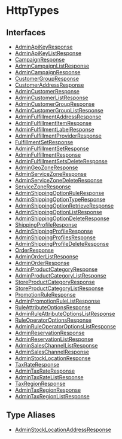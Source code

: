 
# HttpTypes

## Interfaces

- [AdminApiKeyResponse](HttpTypes/interfaces/types.HttpTypes.AdminApiKeyResponse.mdx)
- [AdminApiKeyListResponse](HttpTypes/interfaces/types.HttpTypes.AdminApiKeyListResponse.mdx)
- [CampaignResponse](HttpTypes/interfaces/types.HttpTypes.CampaignResponse.mdx)
- [AdminCampaignListResponse](HttpTypes/interfaces/types.HttpTypes.AdminCampaignListResponse.mdx)
- [AdminCampaignResponse](HttpTypes/interfaces/types.HttpTypes.AdminCampaignResponse.mdx)
- [CustomerGroupResponse](HttpTypes/interfaces/types.HttpTypes.CustomerGroupResponse.mdx)
- [CustomerAddressResponse](HttpTypes/interfaces/types.HttpTypes.CustomerAddressResponse.mdx)
- [AdminCustomerResponse](HttpTypes/interfaces/types.HttpTypes.AdminCustomerResponse.mdx)
- [AdminCustomerListResponse](HttpTypes/interfaces/types.HttpTypes.AdminCustomerListResponse.mdx)
- [AdminCustomerGroupResponse](HttpTypes/interfaces/types.HttpTypes.AdminCustomerGroupResponse.mdx)
- [AdminCustomerGroupListResponse](HttpTypes/interfaces/types.HttpTypes.AdminCustomerGroupListResponse.mdx)
- [AdminFulfillmentAddressResponse](HttpTypes/interfaces/types.HttpTypes.AdminFulfillmentAddressResponse.mdx)
- [AdminFulfillmentItemResponse](HttpTypes/interfaces/types.HttpTypes.AdminFulfillmentItemResponse.mdx)
- [AdminFulfillmentLabelResponse](HttpTypes/interfaces/types.HttpTypes.AdminFulfillmentLabelResponse.mdx)
- [AdminFulfillmentProviderResponse](HttpTypes/interfaces/types.HttpTypes.AdminFulfillmentProviderResponse.mdx)
- [FulfillmentSetResponse](HttpTypes/interfaces/types.HttpTypes.FulfillmentSetResponse.mdx)
- [AdminFulfillmentSetResponse](HttpTypes/interfaces/types.HttpTypes.AdminFulfillmentSetResponse.mdx)
- [AdminFulfillmentResponse](HttpTypes/interfaces/types.HttpTypes.AdminFulfillmentResponse.mdx)
- [AdminFulfillmentSetsDeleteResponse](HttpTypes/interfaces/types.HttpTypes.AdminFulfillmentSetsDeleteResponse.mdx)
- [AdminGeoZoneResponse](HttpTypes/interfaces/types.HttpTypes.AdminGeoZoneResponse.mdx)
- [AdminServiceZoneResponse](HttpTypes/interfaces/types.HttpTypes.AdminServiceZoneResponse.mdx)
- [AdminServiceZoneDeleteResponse](HttpTypes/interfaces/types.HttpTypes.AdminServiceZoneDeleteResponse.mdx)
- [ServiceZoneResponse](HttpTypes/interfaces/types.HttpTypes.ServiceZoneResponse.mdx)
- [AdminShippingOptionRuleResponse](HttpTypes/interfaces/types.HttpTypes.AdminShippingOptionRuleResponse.mdx)
- [AdminShippingOptionTypeResponse](HttpTypes/interfaces/types.HttpTypes.AdminShippingOptionTypeResponse.mdx)
- [AdminShippingOptionRetrieveResponse](HttpTypes/interfaces/types.HttpTypes.AdminShippingOptionRetrieveResponse.mdx)
- [AdminShippingOptionListResponse](HttpTypes/interfaces/types.HttpTypes.AdminShippingOptionListResponse.mdx)
- [AdminShippingOptionDeleteResponse](HttpTypes/interfaces/types.HttpTypes.AdminShippingOptionDeleteResponse.mdx)
- [ShippingProfileResponse](HttpTypes/interfaces/types.HttpTypes.ShippingProfileResponse.mdx)
- [AdminShippingProfileResponse](HttpTypes/interfaces/types.HttpTypes.AdminShippingProfileResponse.mdx)
- [AdminShippingProfilesResponse](HttpTypes/interfaces/types.HttpTypes.AdminShippingProfilesResponse.mdx)
- [AdminShippingProfileDeleteResponse](HttpTypes/interfaces/types.HttpTypes.AdminShippingProfileDeleteResponse.mdx)
- [OrderResponse](HttpTypes/interfaces/types.HttpTypes.OrderResponse.mdx)
- [AdminOrderListResponse](HttpTypes/interfaces/types.HttpTypes.AdminOrderListResponse.mdx)
- [AdminOrderResponse](HttpTypes/interfaces/types.HttpTypes.AdminOrderResponse.mdx)
- [AdminProductCategoryResponse](HttpTypes/interfaces/types.HttpTypes.AdminProductCategoryResponse.mdx)
- [AdminProductCategoryListResponse](HttpTypes/interfaces/types.HttpTypes.AdminProductCategoryListResponse.mdx)
- [StoreProductCategoryResponse](HttpTypes/interfaces/types.HttpTypes.StoreProductCategoryResponse.mdx)
- [StoreProductCategoryListResponse](HttpTypes/interfaces/types.HttpTypes.StoreProductCategoryListResponse.mdx)
- [PromotionRuleResponse](HttpTypes/interfaces/types.HttpTypes.PromotionRuleResponse.mdx)
- [AdminPromotionRuleListResponse](HttpTypes/interfaces/types.HttpTypes.AdminPromotionRuleListResponse.mdx)
- [RuleAttributeOptionsResponse](HttpTypes/interfaces/types.HttpTypes.RuleAttributeOptionsResponse.mdx)
- [AdminRuleAttributeOptionsListResponse](HttpTypes/interfaces/types.HttpTypes.AdminRuleAttributeOptionsListResponse.mdx)
- [RuleOperatorOptionsResponse](HttpTypes/interfaces/types.HttpTypes.RuleOperatorOptionsResponse.mdx)
- [AdminRuleOperatorOptionsListResponse](HttpTypes/interfaces/types.HttpTypes.AdminRuleOperatorOptionsListResponse.mdx)
- [AdminReservationResponse](HttpTypes/interfaces/types.HttpTypes.AdminReservationResponse.mdx)
- [AdminReservationListResponse](HttpTypes/interfaces/types.HttpTypes.AdminReservationListResponse.mdx)
- [AdminSalesChannelListResponse](HttpTypes/interfaces/types.HttpTypes.AdminSalesChannelListResponse.mdx)
- [AdminSalesChannelResponse](HttpTypes/interfaces/types.HttpTypes.AdminSalesChannelResponse.mdx)
- [AdminStockLocationResponse](HttpTypes/interfaces/types.HttpTypes.AdminStockLocationResponse.mdx)
- [TaxRateResponse](HttpTypes/interfaces/types.HttpTypes.TaxRateResponse.mdx)
- [AdminTaxRateResponse](HttpTypes/interfaces/types.HttpTypes.AdminTaxRateResponse.mdx)
- [AdminTaxRateListResponse](HttpTypes/interfaces/types.HttpTypes.AdminTaxRateListResponse.mdx)
- [TaxRegionResponse](HttpTypes/interfaces/types.HttpTypes.TaxRegionResponse.mdx)
- [AdminTaxRegionResponse](HttpTypes/interfaces/types.HttpTypes.AdminTaxRegionResponse.mdx)
- [AdminTaxRegionListResponse](HttpTypes/interfaces/types.HttpTypes.AdminTaxRegionListResponse.mdx)

## Type Aliases

- [AdminStockLocationAddressResponse](HttpTypes/types/types.HttpTypes.AdminStockLocationAddressResponse.mdx)
